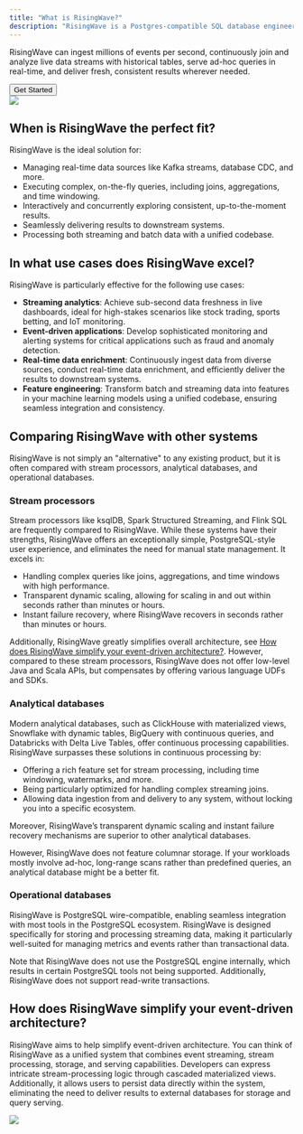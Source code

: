 ```yaml
---
title: "What is RisingWave?"
description: "RisingWave is a Postgres-compatible SQL database engineered to offer the _**simplest**_ and _**most cost-effective**_ approach for **processing**, **analyzing**, and **managing** real-time event streaming data."
---
```


RisingWave can ingest millions of events per second, continuously join and analyze live data streams with historical tables, serve ad-hoc queries in real-time, and deliver fresh, consistent results wherever needed.

<Button href="/docs/current/get-started">
Get Started
</Button>
<br/>
<Frame>
  <img src="/images/current/intro/architecture_20240908-4199f9c1215e18d2be33641dd029598e.png"/>
</Frame>

## When is RisingWave the perfect fit?

RisingWave is the ideal solution for:

* Managing real-time data sources like Kafka streams, database CDC, and more.
* Executing complex, on-the-fly queries, including joins, aggregations, and time windowing.
* Interactively and concurrently exploring consistent, up-to-the-moment results.
* Seamlessly delivering results to downstream systems.
* Processing both streaming and batch data with a unified codebase.

## In what use cases does RisingWave excel?

RisingWave is particularly effective for the following use cases:

* **Streaming analytics**: Achieve sub-second data freshness in live dashboards, ideal for high-stakes scenarios like stock trading, sports betting, and IoT monitoring.
* **Event-driven applications**: Develop sophisticated monitoring and alerting systems for critical applications such as fraud and anomaly detection.
* **Real-time data enrichment**: Continuously ingest data from diverse sources, conduct real-time data enrichment, and efficiently deliver the results to downstream systems.
* **Feature engineering**: Transform batch and streaming data into features in your machine learning models using a unified codebase, ensuring seamless integration and consistency.

## Comparing RisingWave with other systems

RisingWave is not simply an "alternative" to any existing product, but it is often compared with stream processors, analytical databases, and operational databases.

### Stream processors

Stream processors like ksqlDB, Spark Structured Streaming, and Flink SQL are frequently compared to RisingWave. While these systems have their strengths, RisingWave offers an exceptionally simple, PostgreSQL-style user experience, and eliminates the need for manual state management. It excels in:

* Handling complex queries like joins, aggregations, and time windows with high performance.
* Transparent dynamic scaling, allowing for scaling in and out within seconds rather than minutes or hours.
* Instant failure recovery, where RisingWave recovers in seconds rather than minutes or hours.

Additionally, RisingWave greatly simplifies overall architecture, see [How does RisingWave simplify your event-driven architecture?](#how-does-risingwave-simplify-your-event-driven-architecture). However, compared to these stream processors, RisingWave does not offer low-level Java and Scala APIs, but compensates by offering various language UDFs and SDKs.

### Analytical databases

Modern analytical databases, such as ClickHouse with materialized views, Snowflake with dynamic tables, BigQuery with continuous queries, and Databricks with Delta Live Tables, offer continuous processing capabilities. RisingWave surpasses these solutions in continuous processing by:

* Offering a rich feature set for stream processing, including time windowing, watermarks, and more.
* Being particularly optimized for handling complex streaming joins.
* Allowing data ingestion from and delivery to any system, without locking you into a specific ecosystem.

Moreover, RisingWave’s transparent dynamic scaling and instant failure recovery mechanisms are superior to other analytical databases.

However, RisingWave does not feature columnar storage. If your workloads mostly involve ad-hoc, long-range scans rather than predefined queries, an analytical database might be a better fit.

### Operational databases

RisingWave is PostgreSQL wire-compatible, enabling seamless integration with most tools in the PostgreSQL ecosystem. RisingWave is designed specifically for storing and processing streaming data, making it particularly well-suited for managing metrics and events rather than transactional data.

Note that RisingWave does not use the PostgreSQL engine internally, which results in certain PostgreSQL tools not being supported. Additionally, RisingWave does not support read-write transactions.

## How does RisingWave simplify your event-driven architecture?

RisingWave aims to help simplify event-driven architecture. You can think of RisingWave as a unified system that combines event streaming, stream processing, storage, and serving capabilities. Developers can express intricate stream-processing logic through cascaded materialized views. Additionally, it allows users to persist data directly within the system, eliminating the need to deliver results to external databases for storage and query serving.

<Frame>
  <img src="/images/current/intro/stream_processing_with_and_without_rw-66b23a167f1bd2f3a8a14d56336e17b2.jpeg"/>
</Frame>
<br/>
<CardGroup>
  <Card title="See the architecture" icon="sitemap" iconType= "solid" href="/docs/current/architecture/" horizontal/>
  <Card title="Access the source code" icon="code" iconType= "solid" href="https://github.com/risingwavelabs/risingwave" horizontal/>
</CardGroup>




